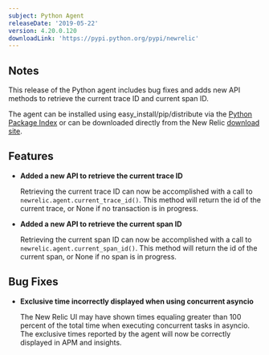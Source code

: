 ```yaml
---
subject: Python Agent
releaseDate: '2019-05-22'
version: 4.20.0.120
downloadLink: 'https://pypi.python.org/pypi/newrelic'
---
```


## Notes

This release of the Python agent includes bug fixes and adds new API methods to retrieve the current trace ID and current span ID.

The agent can be installed using easy_install/pip/distribute via the [Python Package Index](https://pypi.python.org/pypi/newrelic) or can be downloaded directly from the New Relic [download site](http://download.newrelic.com/python_agent/release).

## Features

* **Added a new API to retrieve the current trace ID**

  Retrieving the current trace ID can now be accomplished with a call to `newrelic.agent.current_trace_id()`. This method will return the id of the current trace, or None if no transaction is in progress.
* **Added a new API to retrieve the current span ID**

  Retrieving the current span ID can now be accomplished with a call to `newrelic.agent.current_span_id()`. This method will return the id of the current span, or None if no span is in progress.

## Bug Fixes

* **Exclusive time incorrectly displayed when using concurrent asyncio**

  The New Relic UI may have shown times equaling greater than 100 percent of the total time when executing concurrent tasks in asyncio. The exclusive times reported by the agent will now be correctly displayed in APM and insights.
